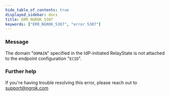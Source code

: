 ```yaml
---
hide_table_of_contents: true
displayed_sidebar: docs
title: ERR_NGROK_5307
keywords: ["ERR_NGROK_5307", "error 5307"]
---
```


### Message

The domain "`DOMAIN`" specified in the IdP-initiated RelayState is not attached to the endpoint configuration "`ECID`".

### Further help

If you're having trouble resolving this error, please reach out to [support@ngrok.com](mailto:support@ngrok.com?subject=Help%20with%20ERR_NGROK_5307)
